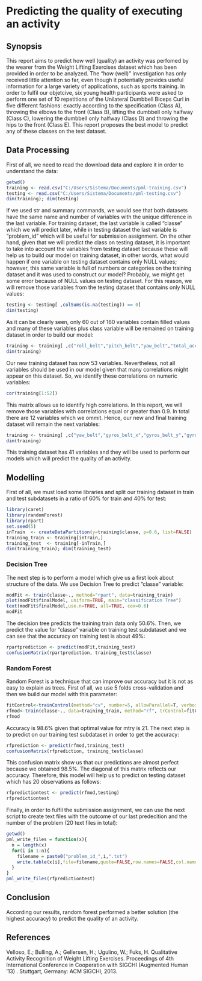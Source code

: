 Predicting the quality of executing an activity
========================================================

## Synopsis

This report aims to predict how well (quality) an activity was perfomed by the wearer from the Weight Lifting Exercises dataset which has been provided in order to be analyzed. The "how (well)" investigation has only received little attention so far, even though it potentially provides useful information for a large variety of applications, such as sports training. In order to fulfil our objetcive, six young health participants were asked to perform one set of 10 repetitions of the Unilateral Dumbbell Biceps Curl in five different fashions: exactly according to the specification (Class A), throwing the elbows to the front (Class B), lifting the dumbbell only halfway (Class C), lowering the dumbbell only halfway (Class D) and throwing the hips to the front (Class E). This report proposes the best model to predict any of these classes on the test dataset.

## Data Processing

First of all, we need to read the download data and explore it in order to understand the data:

```r
getwd()
training <- read.csv("C:/Users/Sistema/Documents/pml-training.csv")
testing <- read.csv("C:/Users/Sistema/Documents/pml-testing.csv")
dim(training); dim(testing)
```

If we used str and summary commands, we would see that both datasets have the same name and number of variables with the unique difference in the last variable. For training dataset, the last variable is called "classe" which we will predict later, while in testing dataset the last variable is "problem_id" which will be useful for submission assignment. On the other hand, given that we will predict the class on testing dataset, it is important to take into account the variables from testing dataset because these will help us to build our model on training dataset, in other words, what would happen if one variable on testing dataset contains only NULL values; however, this same variable is full of numbers or categories on the training dataset and it was used to construct our model? Probably, we might get some error because of NULL values on testing dataset. For this reason, we will remove those variables from the testing dataset that contains only NULL values:

```r
testing <- testing[ ,colSums(is.na(testing)) == 0]
dim(testing)
```

As it can be clearly seen, only 60 out of 160 variables contain filled values and many of these variables plus class variable will be remained on training dataset in order to build our model:

```r
training <- training[ ,c("roll_belt","pitch_belt","yaw_belt","total_accel_belt","gyros_belt_x","gyros_belt_y","gyros_belt_z","accel_belt_x","accel_belt_y","accel_belt_z","magnet_belt_x","magnet_belt_y","magnet_belt_z","roll_arm","pitch_arm","yaw_arm","total_accel_arm","gyros_arm_x","gyros_arm_y","gyros_arm_z","accel_arm_x","accel_arm_y","accel_arm_z","magnet_arm_x","magnet_arm_y","magnet_arm_z","roll_dumbbell","pitch_dumbbell","yaw_dumbbell","total_accel_dumbbell","gyros_dumbbell_x","gyros_dumbbell_y","gyros_dumbbell_z","accel_dumbbell_x","accel_dumbbell_y","accel_dumbbell_z","magnet_dumbbell_x","magnet_dumbbell_y","magnet_dumbbell_z","roll_forearm","pitch_forearm","yaw_forearm","total_accel_forearm","gyros_forearm_x","gyros_forearm_y","gyros_forearm_z","accel_forearm_x","accel_forearm_y","accel_forearm_z","magnet_forearm_x","magnet_forearm_y","magnet_forearm_z","classe")]
dim(training)
```

Our new training dataset has now 53 variables. Nevertheless, not all variables should be used in our model given that many correlations might appear on this dataset. So, we identify these correlations on numeric variables:

```r
cor(training[1:52])
```

This matrix allows us to identify high correlations. In this report, we will remove those variables with correlations equal or greater than 0.9. In total there are 12 variables which we ommit. Hence, our new and final training dataset will remain the next variables:

```r
training <- training[ ,c("yaw_belt","gyros_belt_x","gyros_belt_y","gyros_belt_z","magnet_belt_y","magnet_belt_z","roll_arm","pitch_arm","yaw_arm","total_accel_arm","gyros_arm_z","accel_arm_x","accel_arm_y","accel_arm_z","magnet_arm_x","magnet_arm_y","magnet_arm_z","roll_dumbbell","pitch_dumbbell","yaw_dumbbell","total_accel_dumbbell","gyros_dumbbell_y","accel_dumbbell_x","accel_dumbbell_y","accel_dumbbell_z","magnet_dumbbell_x","magnet_dumbbell_y","magnet_dumbbell_z","roll_forearm","pitch_forearm","yaw_forearm","total_accel_forearm","gyros_forearm_x","gyros_forearm_y","accel_forearm_x","accel_forearm_y","accel_forearm_z","magnet_forearm_x","magnet_forearm_y","magnet_forearm_z","classe")]
dim(training)
```

This training dataset has 41 variables and they will be used to perform our models which will predict the quality of an activity.

## Modelling

First of all, we must load some libraries and split our training dataset in train and test subdatasets in a ratio of 60% for train and 40% for test:

```r
library(caret)
library(randomForest)
library(rpart)
set.seed(5)
inTrain  <- createDataPartition(y=training$classe, p=0.6, list=FALSE)
training_train <- training[inTrain,]
training_test  <- training[-inTrain,]
dim(training_train); dim(training_test)
```

### Decision Tree

The next step is to perform a model which give us a first look about structure of the data. We use Decision Tree to predict "classe" variable:

```r
modFit <- train(classe~., method="rpart", data=training_train)
plot(modFit$finalModel, uniform=TRUE, main="classification Tree")
text(modFit$finalModel,use.n=TRUE, all=TRUE, cex=0.6)
modFit
```

The decision tree predicts the training train data only 50.6%. Then, we predict the value for "classe" variable on training test subdataset and we can see that the accuracy on training test is about 49%:

```r
rpartprediction <- predict(modFit,training_test)
confusionMatrix(rpartprediction, training_test$classe)
```

### Random Forest

Random Forest is a technique that can improve our accuracy but it is not as easy to explain as trees. First of all, we use 5 folds cross-validation and then we build our model with this parameter:

```r
fitControl<-trainControl(method="cv", number=5, allowParallel=T, verbose=T)
rfmod<-train(classe~., data=training_train, method="rf", trControl=fitControl, verbose=F)
rfmod
```

Accuracy is 98.6% given that optimal value for mtry is 21. The next step is to predict on our training test subdataset in order to get the accuracy:

```r
rfprediction <- predict(rfmod,training_test)
confusionMatrix(rfprediction, training_test$classe)
```

This confusion matrix show us that our predictions are almost perfect because we obtained 98.5%. The diagonal of this matrix reflects our accuracy. Therefore, this model will help us to predict on testing dataset which has 20 observations as follows:

```r
rfpredictiontest <- predict(rfmod,testing)
rfpredictiontest
```

Finally, in order to fulfil the submission assignment, we can use the next script to create text files with the outcome of our last predecition and the number of the problem (20 text files in total):

```r
getwd()
pml_write_files = function(x){
  n = length(x)
  for(i in 1:n){
    filename = paste0("problem_id_",i,".txt")
    write.table(x[i],file=filename,quote=FALSE,row.names=FALSE,col.names=FALSE)
  }
}
pml_write_files(rfpredictiontest)
```

## Conclusion

According our results, random forest performed a better solution (the highest accuracy) to predict the quality of an activity.

## References

Velloso, E.; Bulling, A.; Gellersen, H.; Ugulino, W.; Fuks, H. Qualitative Activity Recognition of Weight Lifting Exercises. Proceedings of 4th International Conference in Cooperation with SIGCHI (Augmented Human '13) . Stuttgart, Germany: ACM SIGCHI, 2013.